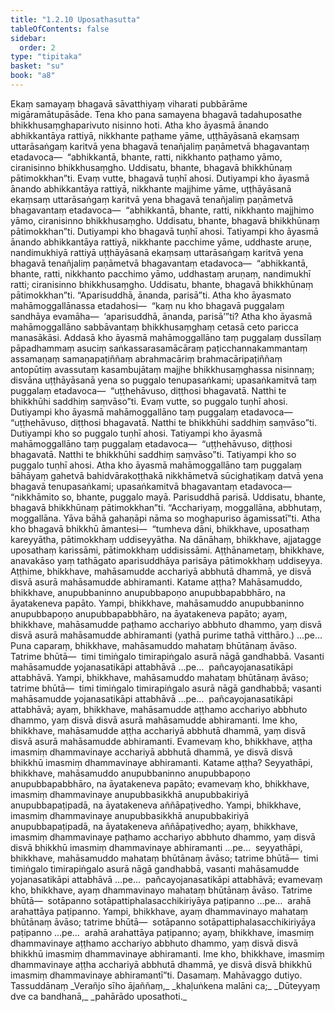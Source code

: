 ```yaml
---
title: "1.2.10 Uposathasutta"
tableOfContents: false
sidebar:
  order: 2
type: "tipitaka"
basket: "su"
book: "a8"
---
```



<DynamicBreadcrumb />

<Division number="20" book="a8">

<Paragraph number="200" book="a8">
Ekaṃ samayaṃ bhagavā sāvatthiyaṃ viharati pubbārāme migāramātupāsāde. Tena kho pana samayena bhagavā tadahuposathe bhikkhusaṃghaparivuto nisinno hoti. Atha kho āyasmā ānando abhikkantāya rattiyā, nikkhante paṭhame yāme, uṭṭhāyāsanā ekaṃsaṃ uttarāsaṅgaṃ karitvā yena bhagavā tenañjaliṃ paṇāmetvā bhagavantaṃ etadavoca—  “abhikkantā, bhante, ratti, nikkhanto paṭhamo yāmo, ciranisinno bhikkhusaṃgho. Uddisatu, bhante, bhagavā bhikkhūnaṃ pātimokkhan”ti.
</Paragraph>

<Paragraph number="201" book="a8">
Evaṃ vutte, bhagavā tuṇhī ahosi. Dutiyampi kho āyasmā ānando abhikkantāya rattiyā, nikkhante majjhime yāme, uṭṭhāyāsanā ekaṃsaṃ uttarāsaṅgaṃ karitvā yena bhagavā tenañjaliṃ paṇāmetvā bhagavantaṃ etadavoca—  “abhikkantā, bhante, ratti, nikkhanto majjhimo yāmo, ciranisinno bhikkhusaṃgho. Uddisatu, bhante, bhagavā bhikkhūnaṃ pātimokkhan”ti. Dutiyampi kho bhagavā tuṇhī ahosi. Tatiyampi kho āyasmā ānando abhikkantāya rattiyā, nikkhante pacchime yāme, uddhaste aruṇe, nandimukhiyā rattiyā uṭṭhāyāsanā ekaṃsaṃ uttarāsaṅgaṃ karitvā yena bhagavā tenañjaliṃ paṇāmetvā bhagavantaṃ etadavoca—  “abhikkantā, bhante, ratti, nikkhanto pacchimo yāmo, uddhastaṃ aruṇaṃ, nandimukhī ratti; ciranisinno bhikkhusaṃgho. Uddisatu, bhante, bhagavā bhikkhūnaṃ pātimokkhan”ti. “Aparisuddhā, ānanda, parisā”ti.
</Paragraph>

<Paragraph number="202" book="a8">
Atha kho āyasmato mahāmoggallānassa etadahosi—  “kaṃ nu kho bhagavā puggalaṃ sandhāya evamāha—  ‘aparisuddhā, ānanda, parisā’”ti? Atha kho āyasmā mahāmoggallāno sabbāvantaṃ bhikkhusaṃghaṃ cetasā ceto paricca manasākāsi. Addasā kho āyasmā mahāmoggallāno taṃ puggalaṃ dussīlaṃ pāpadhammaṃ asuciṃ saṅkassarasamācāraṃ paṭicchannakammantaṃ assamaṇaṃ samaṇapaṭiññaṃ abrahmacāriṃ brahmacāripaṭiññaṃ antopūtiṃ avassutaṃ kasambujātaṃ majjhe bhikkhusaṃghassa nisinnaṃ; disvāna uṭṭhāyāsanā yena so puggalo tenupasaṅkami; upasaṅkamitvā taṃ puggalaṃ etadavoca—  “uṭṭhehāvuso, diṭṭhosi bhagavatā. Natthi te bhikkhūhi saddhiṃ saṃvāso”ti.
</Paragraph>

<Paragraph number="203" book="a8">
Evaṃ vutte, so puggalo tuṇhī ahosi. Dutiyampi kho āyasmā mahāmoggallāno taṃ puggalaṃ etadavoca—  “uṭṭhehāvuso, diṭṭhosi bhagavatā. Natthi te bhikkhūhi saddhiṃ saṃvāso”ti. Dutiyampi kho so puggalo tuṇhī ahosi. Tatiyampi kho āyasmā mahāmoggallāno taṃ puggalaṃ etadavoca—  “uṭṭhehāvuso, diṭṭhosi bhagavatā. Natthi te bhikkhūhi saddhiṃ saṃvāso”ti. Tatiyampi kho so puggalo tuṇhī ahosi.
</Paragraph>

<Paragraph number="204" book="a8">
Atha kho āyasmā mahāmoggallāno taṃ puggalaṃ bāhāyaṃ gahetvā bahidvārakoṭṭhakā nikkhāmetvā sūcighaṭikaṃ datvā yena bhagavā tenupasaṅkami; upasaṅkamitvā bhagavantaṃ etadavoca—  “nikkhāmito so, bhante, puggalo mayā. Parisuddhā parisā. Uddisatu, bhante, bhagavā bhikkhūnaṃ pātimokkhan”ti. “Acchariyaṃ, moggallāna, abbhutaṃ, moggallāna. Yāva bāhā gahaṇāpi nāma so moghapuriso āgamissatī”ti.
</Paragraph>

<Paragraph number="205" book="a8">
Atha kho bhagavā bhikkhū āmantesi—  “tumheva dāni, bhikkhave, uposathaṃ kareyyātha, pātimokkhaṃ uddiseyyātha. Na dānāhaṃ, bhikkhave, ajjatagge uposathaṃ karissāmi, pātimokkhaṃ uddisissāmi. Aṭṭhānametaṃ, bhikkhave, anavakāso yaṃ tathāgato aparisuddhāya parisāya pātimokkhaṃ uddiseyya.
</Paragraph>

<Paragraph number="206" book="a8">
Aṭṭhime, bhikkhave, mahāsamudde acchariyā abbhutā dhammā, ye disvā disvā asurā mahāsamudde abhiramanti. Katame aṭṭha? Mahāsamuddo, bhikkhave, anupubbaninno anupubbapoṇo anupubbapabbhāro, na āyatakeneva papāto. Yampi, bhikkhave, mahāsamuddo anupubbaninno anupubbapoṇo anupubbapabbhāro, na āyatakeneva papāto; ayaṃ, bhikkhave, mahāsamudde paṭhamo acchariyo abbhuto dhammo, yaṃ disvā disvā asurā mahāsamudde abhiramanti (yathā purime tathā vitthāro.) …pe…
</Paragraph>

<Paragraph number="207" book="a8">
Puna caparaṃ, bhikkhave, mahāsamuddo mahataṃ bhūtānaṃ āvāso. Tatrime bhūtā—  timi timiṅgalo timirapiṅgalo asurā nāgā gandhabbā. Vasanti mahāsamudde yojanasatikāpi attabhāvā …pe…  pañcayojanasatikāpi attabhāvā. Yampi, bhikkhave, mahāsamuddo mahataṃ bhūtānaṃ āvāso; tatrime bhūtā—  timi timiṅgalo timirapiṅgalo asurā nāgā gandhabbā; vasanti mahāsamudde yojanasatikāpi attabhāvā …pe…  pañcayojanasatikāpi attabhāvā; ayaṃ, bhikkhave, mahāsamudde aṭṭhamo acchariyo abbhuto dhammo, yaṃ disvā disvā asurā mahāsamudde abhiramanti. Ime kho, bhikkhave, mahāsamudde aṭṭha acchariyā abbhutā dhammā, yaṃ disvā disvā asurā mahāsamudde abhiramanti.
</Paragraph>

<Paragraph number="208" book="a8">
Evamevaṃ kho, bhikkhave, aṭṭha imasmiṃ dhammavinaye acchariyā abbhutā dhammā, ye disvā disvā bhikkhū imasmiṃ dhammavinaye abhiramanti. Katame aṭṭha? Seyyathāpi, bhikkhave, mahāsamuddo anupubbaninno anupubbapoṇo anupubbapabbhāro, na āyatakeneva papāto; evamevaṃ kho, bhikkhave, imasmiṃ dhammavinaye anupubbasikkhā anupubbakiriyā anupubbapaṭipadā, na āyatakeneva aññāpaṭivedho. Yampi, bhikkhave, imasmiṃ dhammavinaye anupubbasikkhā anupubbakiriyā anupubbapaṭipadā, na āyatakeneva aññāpaṭivedho; ayaṃ, bhikkhave, imasmiṃ dhammavinaye paṭhamo acchariyo abbhuto dhammo, yaṃ disvā disvā bhikkhū imasmiṃ dhammavinaye abhiramanti …pe…  seyyathāpi, bhikkhave, mahāsamuddo mahataṃ bhūtānaṃ āvāso; tatrime bhūtā—  timi timiṅgalo timirapiṅgalo asurā nāgā gandhabbā, vasanti mahāsamudde yojanasatikāpi attabhāvā …pe…  pañcayojanasatikāpi attabhāvā; evamevaṃ kho, bhikkhave, ayaṃ dhammavinayo mahataṃ bhūtānaṃ āvāso. Tatrime bhūtā—  sotāpanno sotāpattiphalasacchikiriyāya paṭipanno …pe…  arahā arahattāya paṭipanno. Yampi, bhikkhave, ayaṃ dhammavinayo mahataṃ bhūtānaṃ āvāso; tatrime bhūtā—  sotāpanno sotāpattiphalasacchikiriyāya paṭipanno …pe…  arahā arahattāya paṭipanno; ayaṃ, bhikkhave, imasmiṃ dhammavinaye aṭṭhamo acchariyo abbhuto dhammo, yaṃ disvā disvā bhikkhū imasmiṃ dhammavinaye abhiramanti. Ime kho, bhikkhave, imasmiṃ dhammavinaye aṭṭha acchariyā abbhutā dhammā, ye disvā disvā bhikkhū imasmiṃ dhammavinaye abhiramantī”ti.

</Paragraph>
</Division>

<Paragraph number="209" type="center" book="a8">
Dasamaṃ.



</Paragraph>

<Paragraph number="210" type="center" book="a8">
Mahāvaggo dutiyo.



</Paragraph>

<Paragraph number="211" type="center" book="a8">
Tassuddānaṃ


</Paragraph>

<Paragraph number="212" type="verses" book="a8">
_Verañjo sīho ājaññaṃ,_  
_khaḷuṅkena malāni ca;_  
_Dūteyyaṃ dve ca bandhanā,_  
_pahārādo uposathoti._
</Paragraph>